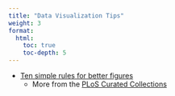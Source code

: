 ```yaml
---
title: "Data Visualization Tips"
weight: 3
format: 
  html: 
    toc: true
    toc-depth: 5
---
```


* [Ten simple rules for better figures](https://journals.plos.org/ploscompbiol/article?id=10.1371/journal.pcbi.1003833)  
    * More from the [PLoS Curated Collections](https://collections.plos.org/collection/ten-simple-rules/)
